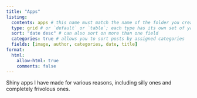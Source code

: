 ```yaml
---
title: "Apps"
listing:
  contents: apps # this name must match the name of the folder you created in step #1; here, all Quarto docs in the `posts` directory will be included on your listing page
  type: grid # or `default` or `table`; each type has its own set of yaml options to include
  sort: "date desc" # can also sort on more than one field
  categories: true # allows you to sort posts by assigned categories
  fields: [image, author, categories, date, title]
format:
  html:
    allow-html: true
    comments: false
---
```


Shiny apps I have made for various reasons, including silly ones and completely frivolous ones.